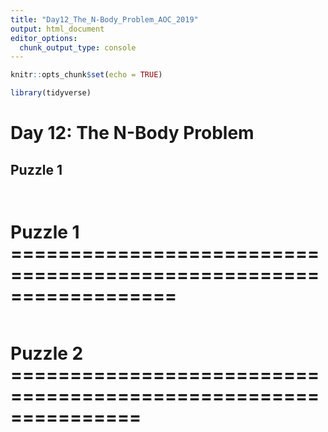 ```yaml
---
title: "Day12_The_N-Body_Problem_AOC_2019"
output: html_document
editor_options: 
  chunk_output_type: console
---
```


```r
knitr::opts_chunk$set(echo = TRUE)

library(tidyverse)
```

# Day 12: The N-Body Problem

## Puzzle 1


```r

```


```r

```


# Puzzle 1 ==================================================================

```r

```


# Puzzle 2 ===============================================================



```r

```


